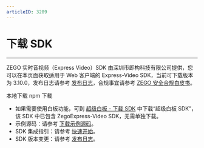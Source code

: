 ```yaml
---
articleID: 3209
---
```

# 下载 SDK

- - -


ZEGO 实时音视频（Express Video）SDK 由深圳市即构科技有限公司提供，您可以在本页面获取适用于 Web 客户端的 Express-Video SDK，当前可下载版本为 3.10.0，发布日志请参考 [发布日志](!DownloadSDK/Release_Notes)，合规事宜请参考 [ZEGO 安全合规白皮书](/policies-and-agreements/zego-security-and-compliance-white-paper)。

<CardGroup cols={2}>
<Card title="Express SDK v3.10.0" href="https://webrepo.zego.im/webplatform/ZegoExpress-Web.zip">
本地下载
</Card>
<Card title="Express SDK v3.10.0"  href="https://www.npmjs.com/package/zego-express-engine-webrtc">
npm 下载
</Card>
</CardGroup>

<Note title="说明">

- 如果需要使用白板功能，可到 [超级白板 - 下载 SDK](!ZegoSuperBoard-DownloadSDK/DownloadSDK) 中下载“超级白板 SDK”，该 SDK 中已包含 ZegoExpress-Video SDK，无需单独下载。
- 示例源码：请参考 [下载示例源码](!DownloadDemo/DownloadDemo)。
- SDK 集成指引：请参考 [快速开始](!Integration/SDK_Integration)。
- SDK 版本变更：请参考 [发布日志](!DownloadSDK/Release_Notes)。

</Note>







